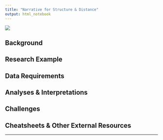 ```yaml
---
title: "Narrative for Structure & Distance"
output: html_notebook
---
```

![](https://live.staticflickr.com/65535/51022996357_911af17a70_k_d.jpg)

## Background




## Research Example




## Data Requirements




## Analyses & Interpretations




## Challenges




## Cheatsheets & Other External Resources




---
